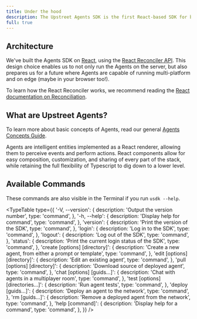 ```yaml
---
title: Under the hood
description: The Upstreet Agents SDK is the first React-based SDK for building and deploying headless AI agents, locally and in the cloud.
full: true
---
```

 


<InlineTOC items={toc} />

## Architecture

We've built the Agents SDK on [React](https://react.dev), using the [React Reconciler API](https://github.com/facebook/react/blob/main/packages/react-reconciler/README.md). This design choice enables us to not only run the Agents on the server, but also prepares us for a future where Agents are capable of running multi-platform and on edge (maybe in your browser too!).

To learn how the React Reconciler works, we recommend reading the [React documentation on Reconciliation](https://react.dev/learn/preserving-and-resetting-state).

## What are Upstreet Agents?

To learn more about basic concepts of Agents, read our general [Agents Concepts Guide](/concepts/agents).

Agents are intelligent entities implemented as a React renderer, allowing them to perceive events and perform actions. React components allow for easy composition, customization, and sharing of every part of the stack, while retaining the full flexibility of Typescript to dig down to a lower level.

## Available Commands

These commands are also visible in the Terminal if you run `usdk --help`.

<TypeTable
  type={{
    '-V, --version': {
      description: 'Output the version number',
      type: 'command',
    },
    '-h, --help': {
      description: 'Display help for command',
      type: 'command',
    },
    'version': {
      description: 'Print the version of the SDK',
      type: 'command',
    },
    'login': {
      description: 'Log in to the SDK',
      type: 'command',
    },
    'logout': {
      description: 'Log out of the SDK',
      type: 'command',
    },
    'status': {
      description: 'Print the current login status of the SDK',
      type: 'command',
    },
    'create [options] [directory]': {
      description: 'Create a new agent, from either a prompt or template',
      type: 'command',
    },
    'edit [options] [directory]': {
      description: 'Edit an existing agent',
      type: 'command',
    },
    'pull [options] <guid> [directory]': {
      description: 'Download source of deployed agent',
      type: 'command',
    },
    'chat [options] [guids...]': {
      description: 'Chat with agents in a multiplayer room',
      type: 'command',
    },
    'test [options] [directories...]': {
      description: 'Run agent tests',
      type: 'command',
    },
    'deploy [guids...]': {
      description: 'Deploy an agent to the network',
      type: 'command',
    },
    'rm [guids...]': {
      description: 'Remove a deployed agent from the network',
      type: 'command',
    },
    'help [command]': {
      description: 'Display help for a command',
      type: 'command',
    },
  }}
/>